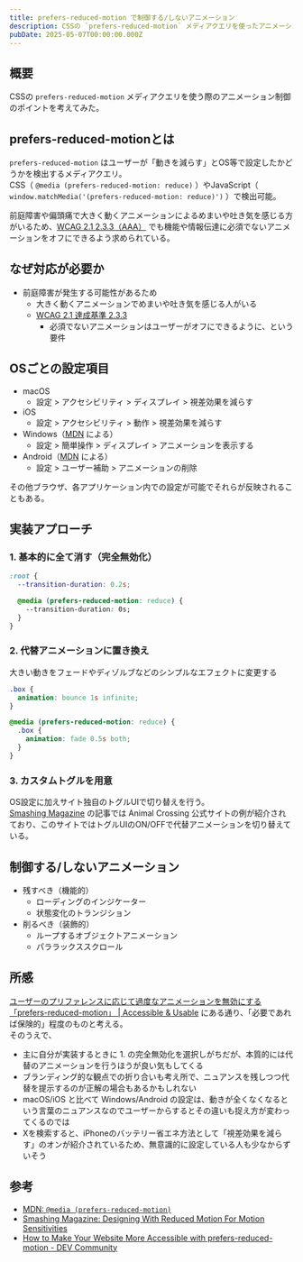 ```yaml
---
title: prefers-reduced-motion で制御する/しないアニメーション
description: CSSの `prefers-reduced-motion` メディアクエリを使ったアニメーション制御のポイントを考えてみた記事です。
pubDate: 2025-05-07T00:00:00.000Z
---
```


## 概要

CSSの `prefers-reduced-motion` メディアクエリを使う際のアニメーション制御のポイントを考えてみた。

## prefers-reduced-motionとは

`prefers-reduced-motion` はユーザーが「動きを減らす」とOS等で設定したかどうかを検出するメディアクエリ。  
CSS（ `@media (prefers-reduced-motion: reduce)` ）やJavaScript（ `window.matchMedia('(prefers-reduced-motion: reduce)')` ）で検出可能。

前庭障害や偏頭痛で大きく動くアニメーションによるめまいや吐き気を感じる方がいるため、[WCAG 2.1 2.3.3（AAA）](https://waic.jp/translations/WCAG21/#animation-from-interactions) でも機能や情報伝達に必須でないアニメーションをオフにできるよう求められている。

## なぜ対応が必要か

- 前庭障害が発生する可能性があるため
  - 大きく動くアニメーションでめまいや吐き気を感じる人がいる
  - [WCAG 2.1 達成基準 2.3.3](https://waic.jp/translations/WCAG21/Understanding/animation-from-interactions.html)
    - 必須でないアニメーションはユーザーがオフにできるように、という要件

## OSごとの設定項目

- macOS
  - 設定 > アクセシビリティ > ディスプレイ > 視差効果を減らす
- iOS
  - 設定 > アクセシビリティ > 動作 > 視差効果を減らす
- Windows（[MDN](https://developer.mozilla.org/ja/docs/Web/CSS/@media/prefers-reduced-motion) による）
  - 設定 > 簡単操作 > ディスプレイ > アニメーションを表示する
- Android（[MDN](https://developer.mozilla.org/ja/docs/Web/CSS/@media/prefers-reduced-motion) による）
  - 設定 > ユーザー補助 > アニメーションの削除

その他ブラウザ、各アプリケーション内での設定が可能でそれらが反映されることもある。

## 実装アプローチ

### 1. 基本的に全て消す（完全無効化）

```css
:root {
  --transition-duration: 0.2s;

  @media (prefers-reduced-motion: reduce) {
    --transition-duration: 0s;
  }
}
```

### 2. 代替アニメーションに置き換え

大きい動きをフェードやディゾルブなどのシンプルなエフェクトに変更する

```css
.box {
  animation: bounce 1s infinite;
}

@media (prefers-reduced-motion: reduce) {
  .box {
    animation: fade 0.5s both;
  }
}
```

### 3. カスタムトグルを用意

OS設定に加えサイト独自のトグルUIで切り替えを行う。  
[Smashing Magazine](https://www.smashingmagazine.com/2020/09/design-reduced-motion-sensitivities/) の記事では Animal Crossing 公式サイトの例が紹介されており、このサイトではトグルUIのON/OFFで代替アニメーションを切り替えている。

## 制御する/しないアニメーション

- 残すべき（機能的）
  - ローディングのインジケーター
  - 状態変化のトランジション
- 削るべき（装飾的）
  - ループするオブジェクトアニメーション
  - パララックススクロール

## 所感

[ユーザーのプリファレンスに応じて過度なアニメーションを無効にする「prefers-reduced-motion」 | Accessible & Usable](https://accessible-usable.net/2021/09/entry_210919.html) にある通り、「必要であれば保険的」程度のものと考える。  
そのうえで、

- 主に自分が実装するときに 1. の完全無効化を選択しがちだが、本質的には代替のアニメーションを行うほうが良い気もしてくる
- ブランディング的な観点での折り合いも考え所で、ニュアンスを残しつつ代替を提示するのが正解の場合もあるかもしれない
- macOS/iOS と比べて Windows/Android の設定は、動きが全くなくなるという言葉のニュアンスなのでユーザーからするとその違いも捉え方が変わってくるのでは
- Xを検索すると、iPhoneのバッテリー省エネ方法として「視差効果を減らす」のオンが紹介されているため、無意識的に設定している人も少なからずいそう

## 参考

- [MDN: `@media (prefers-reduced-motion)`](https://developer.mozilla.org/ja/docs/Web/CSS/@media/prefers-reduced-motion)
- [Smashing Magazine: Designing With Reduced Motion For Motion Sensitivities](https://www.smashingmagazine.com/2020/09/design-reduced-motion-sensitivities/)
- [How to Make Your Website More Accessible with prefers-reduced-motion - DEV Community](https://dev.to/punitsonime/how-to-make-your-website-more-accessible-with-prefers-reduced-motion-do3)
